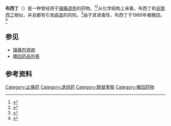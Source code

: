{{Medical}}
{{Drugbox
| drug_name = 
| IUPAC_name        = ''N''-(4-Ethoxyphenyl)-3-hydroxybutanamide
| image             = Bucetin.svg
| alt               = 
| caption           = 

<!-- Clinical data -->
| tradename         = 
| Drugs.com         = 
| MedlinePlus       = 
| pregnancy_AU      = <!-- A / B1 / B2 / B3 / C / D / X -->
| pregnancy_US      = <!-- A / B            / C / D / X -->
| pregnancy_category= 
| legal_AU = <!-- S2, S3, S4, S5, S6, S7, S8, S9 or Unscheduled-->
| legal_CA = <!-- OTC, Rx-only, Schedule I, II, III, IV, V, VI, VII, VIII -->
| legal_UK = <!-- GSL, P, POM, CD, CD Lic, CD POM, CD No Reg POM, CD (Benz) POM, CD (Anab) POM or CD Inv POM -->
| legal_US = <!-- OTC / Rx-only / Schedule I, II, III, IV, V -->
| legal_status      = 
| routes_of_administration = 

<!-- Pharmacokinetic data -->
| bioavailability   = 
| protein_bound     = 
| metabolism        = 
| elimination_half-life = 
| excretion         = 

<!-- Identifiers -->

| CAS_number_Ref = {{cascite|correct|CAS}}
| CAS_number = 1083-57-4
| UNII_Ref = {{fdacite|correct|FDA}}
| UNII = 6M7CVQ8PF8
| ATCvet            = 
| ATC_prefix        = N02
| ATC_suffix        = BE04
| PubChem           = 14130
| ChEMBL = 1697856
| DrugBank          = 
| ChemSpiderID      = 13507

<!-- Chemical data -->
| C=12 | H=17 | N=1 | O=3
| smiles            = O=C(Nc1ccc(OCC)cc1)CC(O)C
| StdInChI          = 1S/C12H17NO3/c1-3-16-11-6-4-10(5-7-11)13-12(15)8-9(2)14/h4-7,9,14H,3,8H2,1-2H3,(H,13,15)
| StdInChIKey       = LIAWQASKBFCRNR-UHFFFAOYSA-N
}}

'''布西丁'''（{{lang-en|'''Bucetin'''}}）是一种曾经用于[[镇痛药|镇痛]][[退烧药|退热]]的药物。<ref name="Elks2014">{{cite book|author=J. Elks|title=The Dictionary of Drugs: Chemical Data: Chemical Data, Structures and Bibliographies|url=https://books.google.com/books?id=0vXTBwAAQBAJ&pg=PA184|date=14 November 2014|publisher=Springer|isbn=978-1-4757-2085-3|pages=184–|access-date=2021-04-12|archive-date=2021-04-12|archive-url=https://web.archive.org/web/20210412055452/https://books.google.com/books?id=0vXTBwAAQBAJ&pg=PA184|dead-url=no}}</ref><ref>{{cite web | url=http://www.whocc.no/atc_ddd_index/?code=N02BE04&showdescription=yes | title=WHOCC - ATC/DDD Index | date=December 19, 2013 | publisher=WHO Collaborating Centre for Drug Statistics Methodology | access-date=2021-04-12 | archive-date=2021-01-28 | archive-url=https://web.archive.org/web/20210128055122/https://www.whocc.no/atc_ddd_index/?code=N02BE04&showdescription=yes | dead-url=no }}</ref>从化学结构上来看，布西丁和[[非那西丁|非那西丁]]相似，并且都有引发[[癌变|癌变]]的风险。<ref>{{cite journal | vauthors = Togei K, Sano N, Maeda T, Shibata M, Otsuka H | title = Carcinogenicity of bucetin in (C57BL/6 X C3H)F1 mice | journal = Journal of the National Cancer Institute | volume = 79 | issue = 5 | pages = 1151–8 | date = November 1987 | pmid = 3479641 | doi = 10.1093/jnci/79.5.1151 }}{{closed access}}</ref>由于其肾毒性，布西丁于1986年被撤回。<ref>{{Cite journal | vauthors = Fung M, Thornton A, Mybeck K, Wu JH, Hornbuckle K, Muniz E | journal = Drug Information Journal | volume = 35 | pages = 293–317 | year = 2001 | doi = 10.1177/009286150103500134 | title = Evaluation of the Characteristics of Safety Withdrawal of Prescription Drugs from Worldwide Pharmaceutical Markets-1960 to 1999  }}{{closed access}}</ref>

== 参见 ==
* [[镇痛剂肾病|镇痛剂肾病]]
* [[撤回药品列表|撤回药品列表]]

== 参考资料 ==
{{Reflist|2}}

[[Category:止痛药|Category:止痛药]]
[[Category:退烧药|Category:退烧药]]
[[Category:酰替苯胺|Category:酰替苯胺]]
[[Category:撤回药物|Category:撤回药物]]